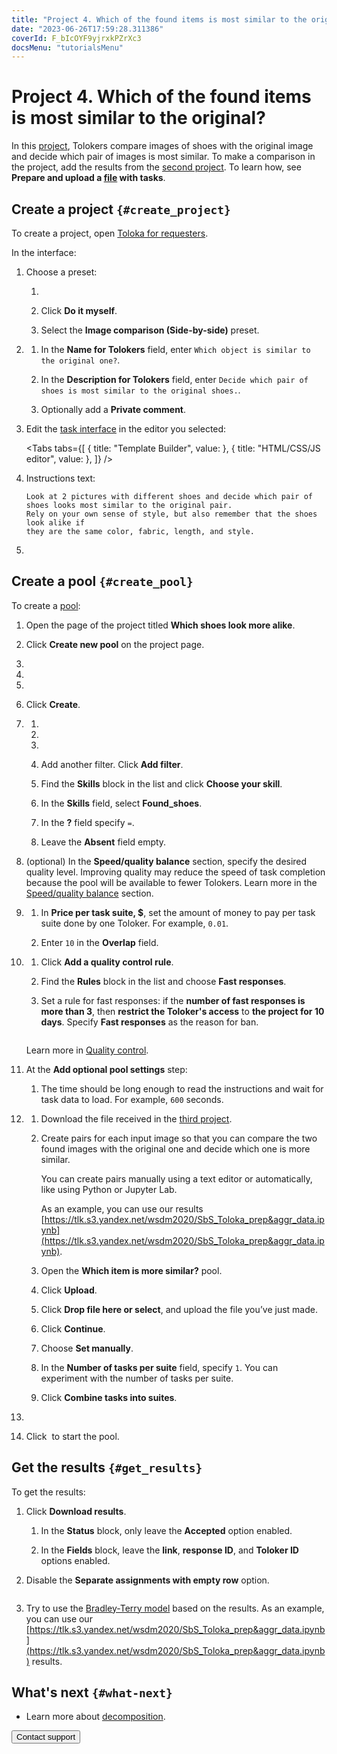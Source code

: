 ```yaml
---
title: "Project 4. Which of the found items is most similar to the original? — Tutorials | Toloka documentation"
date: "2023-06-26T17:59:28.311386"
coverId: F_bIcOYF9yjrxkPZrXc3
docsMenu: "tutorialsMenu"
---
```



# Project 4. Which of the found items is most similar to the original?

In this [project](/docs/glossary#project), Tolokers compare images of shoes with the original image and decide which pair of images is most similar. To make a comparison in the project, add the results from the [second project](/docs/guide/find_an_item_in_store). To learn how, see **Prepare and upload a [file](/docs/glossary#tsv) with tasks**.

## Create a project `{#create_project}`

To create a project, open [Toloka for requesters](https://platform.toloka.ai/auth?role=REQUESTER).

In the interface:

1. Choose a preset:

   1. <TutorialsCreateProjectButton />

      <TutorialsChoosePresetImage />

   1. Click **Do it myself**.

   1. Select the **Image comparison (Side-by-side)** preset.

1. <TutorialsAddNameDescription />

   1. In the **Name for Tolokers** field, enter `Which object is similar to the original one?`.

   1. In the **Description for Tolokers** field, enter `Decide which pair of shoes is most similar to the original shoes.`.

   1. Optionally add a **Private comment**.

1. Edit the [task interface](/docs/glossary#task-interface) in the editor you selected:

   <Tabs
     tabs={[
       { title: "Template Builder", value: <ItemMoreSimilarList1 /> },
       { title: "HTML/CSS/JS editor", value: <ItemMoreSimilarList2 /> },
     ]}
   />

1. <TolokaRequesterSourceInstructions />

   Instructions text:

   ```plaintext
   Look at 2 pictures with different shoes and decide which pair of shoes looks most similar to the original pair.
   Rely on your own sense of style, but also remember that the shoes look alike if
   they are the same color, fabric, length, and style.
   ```

1. <SaveProject />

## Create a pool `{#create_pool}`

To create a [pool](/docs/glossary#pool):

1. Open the page of the project titled **Which shoes look more alike**.

1. Click **Create new pool** on the project page.

1. <TolokaRequesterPoolType />

1. <TolokaRequesterPoolName />

1. <TolokaRequesterPoolDescription />

1. Click **Create**.

1. <TolokaRequesterSourceAudienceSettings />

   1. <TutorialsLanguageFilter />

   1. <TutorialsShockingContent />

   1. <TutorialsPlatformFilter />

   1. Add another filter. Click **Add filter**.

   1. Find the **Skills** block in the list and click **Choose your skill**.

   1. In the **Skills** field, select **Found_shoes**.

   1. In the **?** field specify `=`.

   1. Leave the **Absent** field empty.

1. (optional) In the **Speed/quality balance** section, specify the desired quality level. Improving quality may reduce the speed of task completion because the pool will be available to fewer Tolokers. Learn more in the [Speed/quality balance](/docs/guide/adjust) section.

1. <TolokaRequesterSourcePriceSettings />

   1. In **Price per task suite, $**, set the amount of money to pay per task suite done by one Toloker. For example, `0.01`.

   1. Enter `10` in the **Overlap** field.

1. <TutorialsQualityControl />

   1. Click **Add a quality control rule**.

   1. Find the **Rules** block in the list and choose **Fast responses**.

   1. Set a rule for fast responses: if the **number of fast responses is more than 3**, then **restrict the Toloker's access** to **the project for 10 days**. Specify **Fast responses** as the reason for ban.

      <Image width="700px" withBackground imageId="1675426062542" alt="" />

   Learn more in [Quality control](/docs/guide/control).

1. At the **Add optional pool settings** step:

   1. <TutorialsTimePerTaskSuite />

      The time should be long enough to read the instructions and wait for task data to load. For example, `600` seconds.

1. <TutorialsUploadTasks />

   1. Download the file received in the [third project](/docs/tutorials/item_look_similar).

   1. Create pairs for each input image so that you can compare the two found images with the original one and decide which one is more similar.

      You can create pairs manually using a text editor or automatically, like using Python or Jupyter Lab.

      As an example, you can use our results [https://tlk.s3.yandex.net/wsdm2020/SbS_Toloka_prep&aggr_data.ipynb](https://tlk.s3.yandex.net/wsdm2020/SbS_Toloka_prep&aggr_data.ipynb).

   1. Open the **Which item is more similar?** pool.

   1. Click **Upload**.

   1. Click **Drop file here or select**, and upload the file you’ve just made.

   1. Click **Continue**.

   1. Choose **Set manually**.

   1. In the **Number of tasks per suite** field, specify `1`. You can experiment with the number of tasks per suite.

   1. Click **Combine tasks into suites**.

1. <TutorialsDoubleCheck />

   <TolokaRequesterSourceStepEnabled />

1. Click <img src="https://tlkfrontprod.azureedge.net/portal-production/static/uploaded/images/1675425184616/1675425184616_original_svg.svg" alt="" /> to start the pool.

## Get the results `{#get_results}`

To get the results:

1. Click **Download results**.

   1. In the **Status** block, only leave the **Accepted** option enabled.

   1. In the **Fields** block, leave the **link**, **response ID**, and **Toloker ID** options enabled.

1. Disable the **Separate assignments with empty row** option.

   <Image width="400px" withBackground imageId="1675426032803" alt="" />

1. Try to use the [Bradley-Terry model](https://en.wikipedia.org/wiki/Bradley–Terry_model) based on the results. As an example, you can use our [https://tlk.s3.yandex.net/wsdm2020/SbS_Toloka_prep&aggr_data.ipynb](https://tlk.s3.yandex.net/wsdm2020/SbS_Toloka_prep&aggr_data.ipynb) results.

## What's next `{#what-next}`

- Learn more about [decomposition](/docs/guide/solution-architecture).

<Button view="defaultInverse" size="l" type="link" url="/docs/guide/troubleshooting/support?form-source=tutorials-item-more-similar">Contact support</Button>
